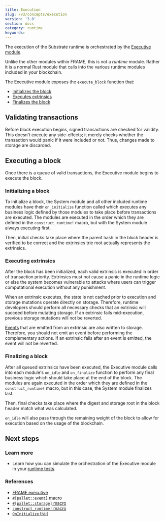 ```yaml
---
title: Execution
slug: /v3/concepts/execution
version: '3.0' 
section: docs
category: runtime
keywords:
---
```


The execution of the Substrate runtime is orchestrated by the [Executive module](/v3/runtime/frame#executive-module).

Unlike the other modules within FRAME, this is not a _runtime_ module. Rather it is a normal Rust module
that calls into the various runtime modules included in your blockchain.

The Executive module exposes the `execute_block` function that:

- [Initializes the block](#initializing-a-block)
- [Executes extrinsics](#executing-extrinsics)
- [Finalizes the block](#finalizing-a-block)

## Validating transactions

Before block execution begins, signed transactions are checked for validity. This doesn't execute any
side-effects; it merely checks whether the transaction would panic if it were included or not. Thus,
changes made to storage are discarded.

## Executing a block

Once there is a queue of valid transactions, the Executive module begins to execute the block.

### Initializing a block

To initialize a block, the System module and all other included runtime modules have their
`on_initialize` function called which executes any business logic defined by those modules to take
place before transactions are executed. The modules are executed in the order which they are defined
in the `construct_runtime!` macro, but with the System module always executing first.

Then, initial checks take place where the parent hash in the block header is verified to be correct
and the extrinsics trie root actually represents the extrinsics.

### Executing extrinsics

After the block has been initialized, each valid extrinsic is executed in order of transaction
priority. Extrinsics must not cause a panic in the runtime logic or else the system becomes
vulnerable to attacks where users can trigger computational execution without any punishment.

When an extrinsic executes, the state is not cached prior to execution and storage mutations operate
directly on storage. Therefore, runtime developers should perform all necessary checks that an
extrinsic will succeed before mutating storage. If an extrinsic fails mid-execution, previous
storage mutations will not be reverted.

[Events](/v3/runtime/events-and-errors) that are emitted from an extrinsic are also written to storage. Therefore, you
should not emit an event before performing the complementary actions. If an extrinsic fails after an
event is emitted, the event will not be reverted.

### Finalizing a block

After all queued extrinsics have been executed, the Executive module calls into each module's
`on_idle` and `on_finalize` function to perform any final business logic which should take place at the end of the
block. The modules are again executed in the order which they are defined in the
`construct_runtime!` macro, but in this case, the System module finalizes last.

Then, final checks take place where the digest and storage root in the block header match what was
calculated.

`on_idle` will also pass through the remaining weight of the block to allow for execution based on the
usage of the blockchain.

## Next steps

### Learn more

- Learn how you can simulate the orchestration of the Executive module in your
  [runtime tests](/v3/runtime/testing).

### References

- [FRAME executive](/rustdocs/latest/frame_executive/index.html)
- [`#[pallet::event]` macro](/rustdocs/latest/frame_support/attr.pallet.html#event-palletevent-optional)
- [`#[pallet::storage]` macro](/rustdocs/latest/frame_support/attr.pallet.html#storage-palletstorage-optional)
- [`construct_runtime!` macro](/rustdocs/latest/frame_support/macro.construct_runtime.html)
- [`OnInitialize` trait](/rustdocs/latest/frame_support/traits/trait.OnInitialize.html)
